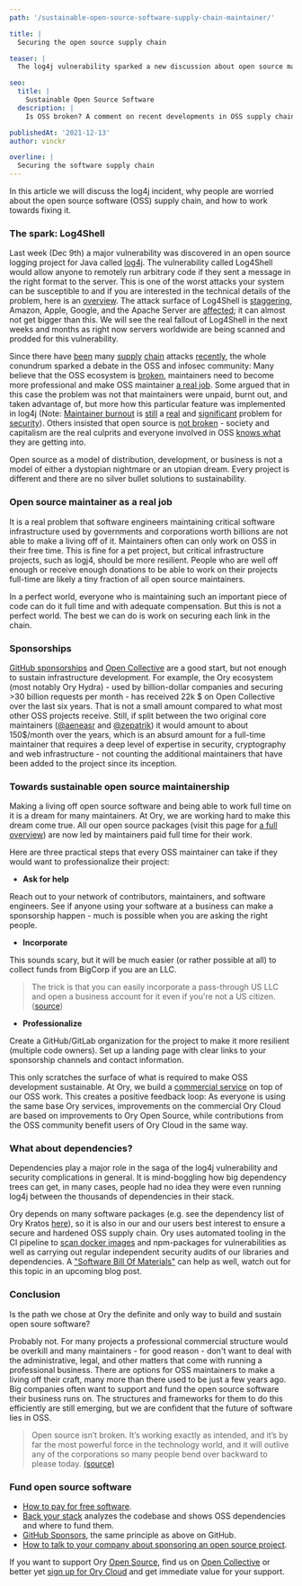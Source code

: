 ```yaml
---
path: '/sustainable-open-source-software-supply-chain-maintainer/'

title: |
  Securing the open source supply chain

teaser: |
  The log4j vulnerability sparked a new discussion about open source maintainership and how it can be improved. This article summarizes the discussion and shows how Ory is addressing the problem.

seo:
  title: |
    Sustainable Open Source Software
  description: |
    Is OSS broken? A comment on recent developments in OSS supply chain security.

publishedAt: '2021-12-13'
author: vinckr

overline: |
  Securing the software supply chain
---
```


In this article we will discuss the log4j incident, why people are worried about
the open source software (OSS) supply chain, and how to work towards fixing it.

### The spark: Log4Shell

Last week (Dec 9th) a major vulnerability was discovered in an open source
logging project for Java called [log4j](https://logging.apache.org/log4j/). The
vulnerability called Log4Shell would allow anyone to remotely run arbitrary code
if they sent a message in the right format to the server. This is one of the
worst attacks your system can be susceptible to and if you are interested in the
technical details of the problem, here is an
[overview](https://www.techsolvency.com/story-so-far/cve-2021-44228-log4j-log4shell/).
The attack surface of Log4Shell is
[staggering](https://www.techsolvency.com/story-so-far/cve-2021-44228-log4j-log4shell/#who-affected),
Amazon, Apple, Google, and the Apache Server are
[affected](https://github.com/YfryTchsGD/Log4jAttackSurface); it can almost not
get bigger than this. We will see the real fallout of Log4Shell in the next
weeks and months as right now servers worldwide are being scanned and prodded
for this vulnerability.

Since there have
[been](https://www.mandiant.com/resources/evasive-attacker-leverages-solarwinds-supply-chain-compromises-with-sunburst-backdoor)
many
[supply](https://therecord.media/revil-ransomware-executes-supply-chain-attack-via-malicious-kaseya-update/)
[chain](https://www.bleepingcomputer.com/news/security/microsoft-admits-to-signing-rootkit-malware-in-supply-chain-fiasco/)
attacks
[recently](https://portswigger.net/daily-swig/supply-chain-attacks-against-the-open-source-ecosystem-soar-by-650-report),
the whole conundrum sparked a debate in the OSS and infosec community: Many
believe that the OSS ecosystem is
[broken](https://christine.website/blog/open-source-broken-2021-12-11),
maintainers need to become more professional and make OSS maintainer
[a real job](https://blog.filippo.io/professional-maintainers/). Some argued
that in this case the problem was not that maintainers were unpaid, burnt out,
and taken advantage of, but more how this particular feature was implemented in
log4j (Note:
[Maintainer burnout](https://www.jeffgeerling.com/blog/2016/why-i-close-prs-oss-project-maintainer-notes)
is [still](https://opensource.guide/best-practices/#its-okay-to-hit-pause) a
[real](<[https:/](https://docs.brew.sh/Maintainers-Avoiding-Burnout)/>) and
[significant](https://www.gradiant.org/en/blog/open-source-maintainer-burnout-as-an-attack-surface/)
problem for
[security](https://haacked.com/archive/2019/05/28/maintainer-burnout/)). Others
insisted that open source is
[not broken](https://nadh.in/blog/open-source-is-not-broken/) - society and
capitalism are the real culprits and everyone involved in OSS
[knows what](https://andrewducker.dreamwidth.org/4085856.html?thread=28352864#cmt28352864)
they are getting into.

Open source as a model of distribution, development, or business is not a model
of either a dystopian nightmare or an utopian dream. Every project is different
and there are no silver bullet solutions to sustainability.

### Open source maintainer as a real job

It is a real problem that software engineers maintaining critical software
infrastructure used by governments and corporations worth billions are not able
to make a living off of it. Maintainers often can only work on OSS in their free
time. This is fine for a pet project, but critical infrastructure projects, such
as logj4, should be more resilient. People who are well off enough or receive
enough donations to be able to work on their projects full-time are likely a
tiny fraction of all open source maintainers.

In a perfect world, everyone who is maintaining such an important piece of code
can do it full time and with adequate compensation. But this is not a perfect
world. The best we can do is work on securing each link in the chain.

### Sponsorships

[GitHub sponsorships](https://github.com/sponsors/community) and
[Open Collective](https://opencollective.com/) are a good start, but not enough
to sustain infrastructure development. For example, the Ory ecosystem (most
notably Ory Hydra) - used by billion-dollar companies and securing >30 billion
requests per month - has received 22k $ on Open Collective over the last six
years. That is not a small amount compared to what most other OSS projects
receive. Still, if split between the two original core maintainers
([@aeneasr](github.com/aeneasr) and [@zepatrik](https://github.com/zepatrik)) it
would amount to about 150$/month over the years, which is an absurd amount for a
full-time maintainer that requires a deep level of expertise in security,
cryptography and web infrastructure - not counting the additional maintainers
that have been added to the project since its inception.

### Towards sustainable open source maintainership

Making a living off open source software and being able to work full time on it
is a dream for many maintainers. At Ory, we are working hard to make this dream
come true. All our open source packages (visit this page for
[a full overview](https://www.ory.sh/open-source/)) are now led by maintainers
paid full time for their work.

Here are three practical steps that every OSS maintainer can take if they would
want to professionalize their project:

- **Ask for help**

Reach out to your network of contributors, maintainers, and software engineers.
See if anyone using your software at a business can make a sponsorship happen -
much is possible when you are asking the right people.

- **Incorporate**

This sounds scary, but it will be much easier (or rather possible at all) to
collect funds from BigCorp if you are an LLC.

> The trick is that you can easily incorporate a pass-through US LLC and open a
> business account for it even if you're not a US citizen.
> ([source](https://blog.filippo.io/professional-maintainers/))

- **Professionalize**

Create a GitHub/GitLab organization for the project to make it more resilient
(multiple code owners). Set up a landing page with clear links to your
sponsorship channels and contact information.

This only scratches the surface of what is required to make OSS development
sustainable. At Ory, we build a [commercial service](https://www.ory.sh/pricing)
on top of our OSS work. This creates a positive feedback loop: As everyone is
using the same base Ory services, improvements on the commercial Ory Cloud are
based on improvements to Ory Open Source, while contributions from the OSS
community benefit users of Ory Cloud in the same way.

### What about dependencies?

Dependencies play a major role in the saga of the log4j vulnerability and
security complications in general. It is mind-boggling how big dependency trees
can get, in many cases, people had no idea they were even running log4j between
the thousands of dependencies in their stack.

Ory depends on many software packages (e.g. see the dependency list of Ory
Kratos [here](https://github.com/ory/kratos/blob/master/go.sum)), so it is also
in our and our users best interest to ensure a secure and hardened OSS supply
chain. Ory uses automated tooling in the CI pipeline to
[scan docker images](https://github.com/ory/kratos/actions/workflows/cve-scan.yaml)
and npm-packages for vulnerabilities as well as carrying out regular independent
security audits of our libraries and dependencies. A
["Software Bill Of Materials"](https://codenotary.com/blog/apache-log4j-vulnerability-shows-the-importance-of-sboms/)
can help as well, watch out for this topic in an upcoming blog post.

### Conclusion

Is the path we chose at Ory the definite and only way to build and sustain open
soure software?

Probably not. For many projects a professional commercial structure would be
overkill and many maintainers - for good reason - don't want to deal with the
administrative, legal, and other matters that come with running a professional
business. There are options for OSS maintainers to make a living off their
craft, many more than there used to be just a few years ago. Big companies often
want to support and fund the open source software their business runs on. The
structures and frameworks for them to do this efficiently are still emerging,
but we are confident that the future of software lies in OSS.

> Open source isn’t broken. It’s working exactly as intended, and it’s by far
> the most powerful force in the technology world, and it will outlive any of
> the corporations so many people bend over backward to please today.
> [(source)](https://www.osnews.com/story/134324/open-source-is-not-broken/)

### Fund open source software

- [How to pay for free software](https://files.puzzling.org/wayback/pay-for-foss/).
- [Back your stack](https://opencollective.com/backyourstack) analyzes the
  codebase and shows OSS dependencies and where to fund them.
- [GitHub Sponsors](https://github.com/sponsors/community), the same principle
  as above on GitHub.
- [How to talk to your company about sponsoring an open source project](https://humanwhocodes.com/blog/2021/05/talk-to-your-company-sponsoring-open-source/).

If you want to support Ory [Open Source](https://www.ory.sh/open-source), find
us on [Open Collective](https://opencollective.com/ory) or better yet
[sign up for Ory Cloud](https://www.ory.sh/pricing) and get immediate value for
your support.
